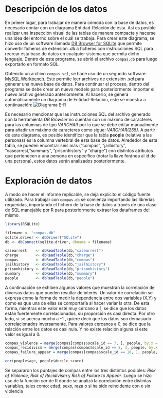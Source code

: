 

# Descripción de los datos
En primer lugar, para trabajar de manera cómoda con la base de datos, es necesario contar con un diagrama Entidad-Relación de esta. Así es posible realizar una inspección visual de las tablas de manera compacta y hacerse una idea del entorno sobre el cuál se trabaja. Para crear este diagrama, se hizo uso de un software llamado [DB Browser for SQLite](https://sqlitebrowser.org/) que permite convertir ficheros de extensión *.db* a ficheros con instrucciones SQL para recrear esta base de datos en cualquier sistema que permita dicho lenguaje. Dentro de este programa, se abrió el archivo ```compas.db``` para luego exportarlo en formato SQL.

Obtenido un archivo ```compas.sql```, se hace uso de un segundo software: [MySQL Workbench](https://www.mysql.com/products/workbench/). Este permite leer archivos de extensión *.sql* para generar una nueva base de datos. Para continuar el proceso, dentro del programa se debe crear un nuevo modelo para posteriormente importar el nuevo archivo generado anteriormente. Al hacerlo, se genera automáticamente un diagrama de Entidad-Relación, este se muestra a continuación:
![Diagrama E-R](compas_ER_model.png)

Es necesario mencionar que las instrucciones SQL del archivo generado con la herramienta *DB Browser* no cuentan con un máximo de caracteres para las columnas de tipo *VARCHAR* por lo que se debe editar manualmente para añadir un máximo de caracteres como sigue: *VARCHAR(255)*. A partir de este diagrama, es posible identificar que la tabla **people** (relativa a las personas) es la columna vertebral de esta base de datos. Alrededor de esta tabla, se pueden encontrar seis más ("compas", "jailhistory", "casearrest, "summary", "prisonhistory" y "charge") con distintos atributos que pertenecen a una persona en específico (notar la llave foránea al id de una persona), estos datos serán analizados posteriormente.


# Exploración de datos

A modo de hacer el informe replicable, se deja explícito el código fuente utilizado. Para trabajar con ```compas.db``` se comienza importando las librerías requeridas, importando el fichero de la base de datos a través de una clase de SQL manejable por R para posteriormente extraer los dataframes del mismo.
```r
library(RSQLite)

filename <- "compas.db"
sqlite.driver <- dbDriver("SQLite")
db <- dbConnect(sqlite.driver, dbname = filename)

casearrest    <- dbReadTable(db,"casearrest")
charge        <- dbReadTable(db,"charge")
compas        <- dbReadTable(db,"compas")
jailhistory   <- dbReadTable(db,"jailhistory")
prisonhistory <- dbReadTable(db,"prisonhistory")
summary       <- dbReadTable(db,"summary")
people        <- dbReadTable(db,"people")
```

A continuación se exhiben algunos valores que muestran la correlación de diversos datos que pueden resultar de interés. Un valor de correlación se expresa como la forma de medir la dependencia entre dos variables (X,Y) y como es que una de ellas se comportaría al hacer variar la otra. De esta forma, mientras este valor esté muy cercano a 1, se dice que los datos están fuertemente correlacionados, su proporción es casi directa. Por otro lado, si se acerca mucho a -1 , quiere decir que los datos son demasiado correlacionados inversamente. Para valores cercanos a 0, se dice que la relación entre los datos es casi nula. Y no existe relación alguna si este valor es igual a 0.

```r
compas_violence = merge(compas[compas$scale_id == 7, ], people, by.x = "person_id", by.y = "id")
compas_recidivism = merge(compas[compas$scale_id == 8, ], people, by.x = "person_id", by.y = "id")
compas_failure_appear = merge(compas[compas$scale_id == 18, ], people, by.x = "person_id", by.y = "id")

cor(people$age, people$decile_score)
```

Se separaron los puntajes de compas entre los tres distintos podibles: *Risk of Violence*, *Risk of Recidivism* y *Risk of Failure to Appear*. Luego se hizo uso de la función *cor* de R donde se analizó la correlación entre distintas variables, tales como: edad, sexo, raza o si ha sido reincidente con o sin violencia

